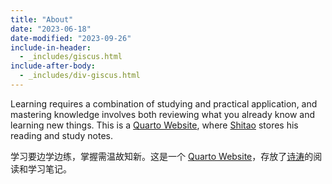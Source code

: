```yaml
---
title: "About"
date: "2023-06-18"
date-modified: "2023-09-26"
include-in-header:
  - _includes/giscus.html
include-after-body:
  - _includes/div-giscus.html
---
```


Learning requires a combination of studying and practical application, and mastering knowledge involves both reviewing what you already know and learning new things. This is a [Quarto Website](https://quarto.org/docs/websites), where [Shitao](https://shitao5.org/) stores his reading and study notes.

学习要边学边练，掌握需温故知新。这是一个 [Quarto Website](https://quarto.org/docs/websites)，存放了[诗涛](https://shitao5.org/)的阅读和学习笔记。
